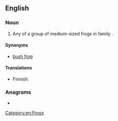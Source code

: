 ==English==
{{wikipedia|Hyperoliidae}}

===Noun===
{{en-noun}}

# Any of a group of medium-sized frogs in family {{taxlink|Hyperoliidae|family|noshow=1|ver=161011}}.

====Synonyms====
* [[bush frog]]

====Translations====
{{trans-top|frog of the family Hyperoliidae}}
* Finnish: {{t|fi|ruokosammakko}}
{{trans-mid}}
{{trans-bottom}}

===Anagrams===
* {{anagrams|en|a=deefggors|defoggers}}

[[Category:en:Frogs]]